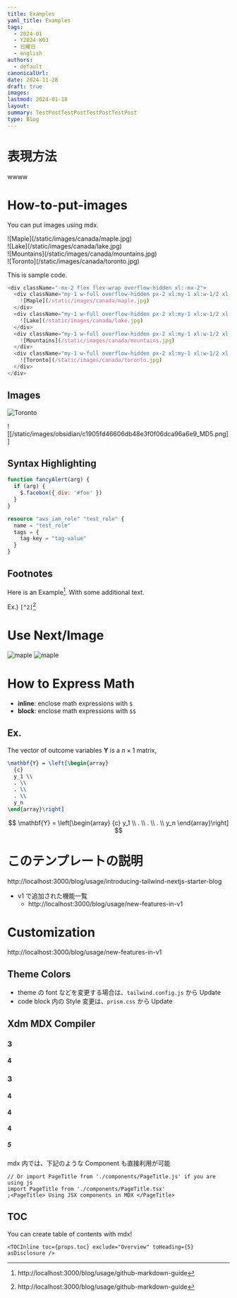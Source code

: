 ```yaml
---
title: Examples
yaml_title: Examples
tags:
  - 2024-01
  - Y2024-W03
  - 日曜日
  - english
authors:
  - default
canonicalUrl: 
date: 2024-11-28
draft: true
images: 
lastmod: 2024-01-18
layout: 
summary: TestPostTestPostTestPostTestPost
type: Blog
---
```


# 表現方法

wwww

# How-to-put-images

You can put images using mdx.

<div className="-mx-2 flex flex-wrap overflow-hidden xl:-mx-2">
  <div className="my-1 w-full overflow-hidden px-2 xl:my-1 xl:w-1/2 xl:px-2">
    ![Maple](/static/images/canada/maple.jpg)
  </div>
  <div className="my-1 w-full overflow-hidden px-2 xl:my-1 xl:w-1/2 xl:px-2">
    ![Lake](/static/images/canada/lake.jpg)
  </div>
  <div className="my-1 w-full overflow-hidden px-2 xl:my-1 xl:w-1/2 xl:px-2">
    ![Mountains](/static/images/canada/mountains.jpg)
  </div>
  <div className="my-1 w-full overflow-hidden px-2 xl:my-1 xl:w-1/2 xl:px-2">
    ![Toronto](/static/images/canada/toronto.jpg)
  </div>
</div>

This is sample code.

```js
<div className="-mx-2 flex flex-wrap overflow-hidden xl:-mx-2">
  <div className="my-1 w-full overflow-hidden px-2 xl:my-1 xl:w-1/2 xl:px-2">
    ![Maple](/static/images/canada/maple.jpg)
  </div>
  <div className="my-1 w-full overflow-hidden px-2 xl:my-1 xl:w-1/2 xl:px-2">
    ![Lake](/static/images/canada/lake.jpg)
  </div>
  <div className="my-1 w-full overflow-hidden px-2 xl:my-1 xl:w-1/2 xl:px-2">
    ![Mountains](/static/images/canada/mountains.jpg)
  </div>
  <div className="my-1 w-full overflow-hidden px-2 xl:my-1 xl:w-1/2 xl:px-2">
    ![Toronto](/static/images/canada/toronto.jpg)
  </div>
</div>
```

## Images

![Toronto](/static/images/canada/toronto.jpg)

![[/static/images/obsidian/c1905fd46606db48e3f0f06dca96a6e9_MD5.png]]

## Syntax Highlighting

```js:javascript.js
function fancyAlert(arg) {
  if (arg) {
    $.facebox({ div: '#foo' })
  }
}
```

```hcl:main.tf
resource "aws_iam_role" "test_role" {
  name = "test_role"
  tags = {
    tag-key = "tag-value"
  }
}
```

## Footnotes

Here is an Example[^1]. With some additional text.

Ex.) `[^2]`[^2]

[^1]: http://localhost:3000/blog/usage/github-markdown-guide
[^2]: http://localhost:3000/blog/usage/github-markdown-guide

# Use Next/Image
<Image alt="maple" src="/static/images/canada/maple.jpg" width={2560} height={128} />
<Image alt="maple" src="/static/images/canada/maple.jpg" width={256} height={128} />

# How to Express Math
- **inline**: enclose math expressions with `$`
- **block**: enclose math expressions with `$$`
## Ex.

The vector of outcome variables $\mathbf{Y}$ is a $n \times 1$ matrix,

```tex
\mathbf{Y} = \left[\begin{array}
  {c}
  y_1 \\
  . \\
  . \\
  . \\
  y_n
\end{array}\right]
```

$$
\mathbf{Y} = \left[\begin{array}
  {c}
  y_1 \\
  . \\
  . \\
  . \\
  y_n
\end{array}\right]
$$

# このテンプレートの説明

http://localhost:3000/blog/usage/introducing-tailwind-nextjs-starter-blog

- v1 で追加された機能一覧
	- http://localhost:3000/blog/usage/new-features-in-v1
# Customization

http://localhost:3000/blog/usage/new-features-in-v1

## Theme Colors
- theme の font などを変更する場合は、`tailwind.config.js` から Update
- code block 内の Style 変更は、`prism.css` から Update

## Xdm MDX Compiler
### 3
#### 4
### 3
#### 4
#### 4
#### 4
##### 5
mdx 内では、下記のような Component も直接利用が可能

```jsx:example.mdx
// Or import PageTitle from './components/PageTitle.js' if you are using js
import PageTitle from './components/PageTitle.tsx'
;<PageTitle> Using JSX components in MDX </PageTitle>
```

## TOC
You can create table of contents with mdx!
```jsx:toc.mdx
<TOCInline toc={props.toc} exclude="Overview" toHeading={5} asDisclosure />
```
<TOCInline toc={props.toc} exclude="Overview" toHeading={5} asDisclosure />
